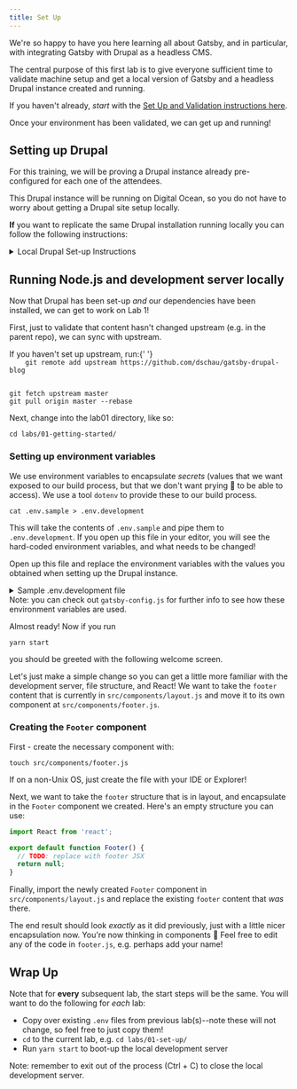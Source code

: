 ```yaml
---
title: Set Up
---
```



We're so happy to have you here learning all about Gatsby, and in particular, with integrating Gatsby with Drupal as a headless CMS.

The central purpose of this first lab is to give everyone sufficient time to validate machine setup and get a local version of Gatsby and a headless Drupal instance created and running.

If you haven't already, _start_ with the [Set Up and Validation instructions here](/set-up/).

Once your environment has been validated, we can get up and running!

## Setting up Drupal

<Alert type="info">
  For this training, we will be proving a Drupal instance already pre-configured
  for each one of the attendees.
</Alert>

This Drupal instance will be running on Digital Ocean, so you do not have to worry about getting a Drupal site setup locally.

**If** you want to replicate the same Drupal installation running locally you can follow the following instructions:

<details>
  <summary>Local Drupal Set-up Instructions</summary>

## Drupal dependencies

- [git](https://git-scm.com/)
- [docker](https://www.docker.com/)
- [ahoy (ver 2)](https://github.com/ahoy-cli/ahoy)

## Drupal setup

```shell
# Clone repository
git clone git@github.com:weknowinc/drupal-boina.git

# Copy .env file
cp .env.dist .env

# Add hostname entry in your /etc/hosts file
127.0.0.1    drupal-boina.develop

# Start containers
ahoy up

# Install Composer dependencies
ahoy composer install

# Install Boina distribution
ahoy drupal boina:install
```

</details>

## Running Node.js and development server locally

Now that Drupal has been set-up _and_ our dependencies have been installed, we can get to work on Lab 1!

First, just to validate that content hasn't changed upstream (e.g. in the parent repo), we can sync with upstream.

<Alert type="info">
  If you haven't set up upstream, run:{' '}
  <code>
    git remote add upstream https://github.com/dschau/gatsby-drupal-blog
  </code>
</Alert>

```shell
git fetch upstream master
git pull origin master --rebase
```

Next, change into the lab01 directory, like so:

```shell
cd labs/01-getting-started/
```

### Setting up environment variables

We use environment variables to encapsulate _secrets_ (values that we want exposed to our build process, but that we don't want prying 👀 to be able to access). We use a tool `dotenv` to provide these to our build process.

```shell
cat .env.sample > .env.development
```

This will take the contents of `.env.sample` and pipe them to `.env.development`. If you open up this file in your editor, you will see the hard-coded environment variables, and what needs to be changed!

Open up this file and replace the environment variables with the values you obtained when setting up the Drupal instance.

<details>
  <summary>
    Sample .env.development file
  </summary>

```shell
DRUPAL_USERNAME=your-usernmae
DRUPAL_PASSWORD=hunter2
DRUPAL_HOST=your-host-here.com
```

</details>

<Alert type="info">
  Note: you can check out <code>gatsby-config.js</code> for further info to see
  how these environment variables are used.
</Alert>

Almost ready! Now if you run

```shell
yarn start
```

you should be greeted with the following welcome screen.

Let's just make a simple change so you can get a little more familiar with the development server, file structure, and React! We want to take the `footer` content that is currently in `src/components/layout.js` and move it to its own component at `src/components/footer.js`.

### Creating the `Footer` component

First - create the necessary component with:

```shell
touch src/components/footer.js
```

<Alert type="info">
  If on a non-Unix OS, just create the file with your IDE or Explorer!
</Alert>

Next, we want to take the `footer` structure that is in layout, and encapsulate in the `Footer` component we created. Here's an empty structure you can use:

```jsx
import React from 'react';

export default function Footer() {
  // TODO: replace with footer JSX
  return null;
}
```

Finally, import the newly created `Footer` component in `src/components/layout.js` and replace the existing `footer` content that _was_ there.

The end result should look _exactly_ as it did previously, just with a little nicer encapsulation now. You're now thinking in components 🎉 Feel free to edit any of the code in `footer.js`, e.g. perhaps add your name!

## Wrap Up

Note that for **every** subsequent lab, the start steps will be the same. You will want to do the following for _each_ lab:

- Copy over existing `.env` files from previous lab(s)--note these will not change, so feel free to just copy them!
- `cd` to the current lab, e.g. `cd labs/01-set-up/`
- Run `yarn start` to boot-up the local development server

<Alert type="warn">
  Note: remember to exit out of the process (Ctrl + C) to close the local
  development server.
</Alert>
